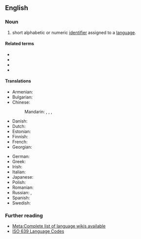 {{selfref|For a guide to the use of language codes on Wiktionary, see [[Wiktionary:List of languages]]}}
==English==
{{wikipedia}}

===Noun===
{{en-noun}}

# short alphabetic or numeric [[identifier]] assigned to a [[language]].
#: {{ux|en|''af'' is the two-letter '''language code''' for Afrikaans.}}

====Related terms====
* {{l|en|codepage}}
* {{l|en|country code}}
* {{l|en|currency code}}
* {{l|en|glottocode}}

====Translations====
{{trans-top|a standard identifier of a language}}
* Armenian: {{t-needed|hy}}
* Bulgarian: {{t-needed|bg}}
* Chinese:
*: Mandarin: {{t|cmn|語言代碼|sc=Hani}}, {{t|cmn|语言代码|tr=yǔyán dàimǎ|sc=Hani}}, {{t|cmn|語言碼|sc=Hani}}, {{t|cmn|语言码|tr=yǔyánmǎ|sc=Hani}}
* Danish: {{t|da|sprogkode|c}}
* Dutch: {{t-needed|nl}}
* Estonian: {{t|et|keelekood}}
* Finnish: {{t|fi|kielikoodi}}
* French: {{t|fr|code de langue|m}}
* Georgian: {{t-needed|ka}}
{{trans-mid}}
* German: {{t|de|Sprachcode|m}}
* Greek: {{t-needed|el}}
* Irish: {{t|ga|cód teanga|m}}
* Italian: {{t-needed|it}}
* Japanese: {{t|ja|言語コード|tr=gengo kōdo|sc=Jpan}}
* Polish: {{t+|pl|[[kod]] [[językowy]]|m}}
* Romanian: {{t-needed|ro}}
* Russian: {{t|ru|код языка́|m}}, {{t|ru|языково́й код|m}}
* Spanish: {{t-needed|es}}
* Swedish: {{t+|sv|språkkod|c}}
{{trans-bottom}}

===Further reading===
* [[meta:List of Wikipedias|Meta:Complete list of language wikis available]]
* [http://www.loc.gov/standards/iso639-2/php/code_list.php ISO 639 Language Codes]